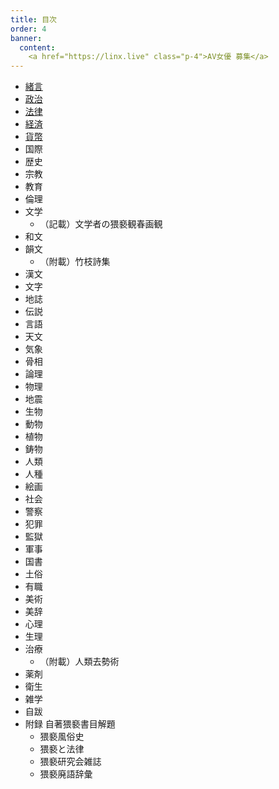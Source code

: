 ```yaml
---
title: 目次
order: 4
banner:
  content: 
    <a href="https://linx.live" class="p-4">AV女優 募集</a>
---
```


* [緒言](/main/00-intro/)
* [政治](/main/01-politics/)
* [法律](/main/02-law/)
* [経済](/main/03-economics/)
* [貨幣](/main/04-currency/)
* 国際
* 歴史
* 宗教
* 教育
* 倫理
* 文学
  * （記載）文学者の猥褻観春画観
* 和文
* 韻文
  * （附載）竹枝詩集
* 漢文
* 文字
* 地誌
* 伝説
* 言語
* 天文
* 気象
* 骨相
* 論理
* 物理
* 地震
* 生物
* 動物
* 植物
* 鋳物
* 人類
* 人種
* 絵画
* 社会
* 警察
* 犯罪
* 監獄
* 軍事
* 国書
* 土俗
* 有職
* 美術
* 美辞
* 心理
* 生理
* 治療
  * （附載）人類去勢術
* 薬剤
* 衛生
* 雑学
* 自跋
* 附録 自著猥褻書目解題 
  * 猥褻風俗史
  * 猥褻と法律
  * 猥褻研究会雑誌
  * 猥褻廃語辞彙